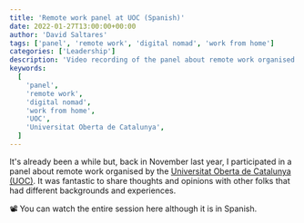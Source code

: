 ```yaml
---
title: 'Remote work panel at UOC (Spanish)'
date: 2022-01-27T13:00:00+00:00
author: 'David Saltares'
tags: ['panel', 'remote work', 'digital nomad', 'work from home']
categories: ['Leadership']
description: 'Video recording of the panel about remote work organised by Universtat Oberta de Catalunya (UOC) I participated in.'
keywords:
  [
    'panel',
    'remote work',
    'digital nomad',
    'work from home',
    'UOC',
    'Universitat Oberta de Catalunya',
  ]
---
```


It's already been a while but, back in November last year, I participated in a panel about remote work organised by the [Universitat Oberta de Catalunya (UOC)](https://www.uoc.edu/portal/en/index.html). It was fantastic to share thoughts and opinions with other folks that had different backgrounds and experiences.

📽️ You can watch the entire session here although it is in Spanish.

<YouTube videoId="tEUE3VjcDN0" />
